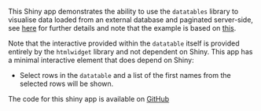 <p>
This Shiny app demonstrates the ability to use the `datatables` library to visualise data loaded from an external database and paginated server-side, see <a href="http://ox-it.github.io/OxfordIDN_htmlwidgets/datatable/#server_side_processing">here</a> for further details and note that the example is based on <a href="http://rstudio.github.io/DT/server.html">this</a>.
<p>


<p>Note that the interactive provided within the `datatable` itself is provided entirely by the `htmlwidget` library and not dependent on Shiny. This app has a minimal interactive element that does depend on Shiny:

- Select rows in the `datatable` and a list of the first names from the selected rows will be shown.

<p>The code for this shiny app is available on <a href="https://github.com/ox-it/OxfordIDN_htmlwidgets/tree/gh-pages/datatable/server-side-datatable_shiny">GitHub</a></p>
